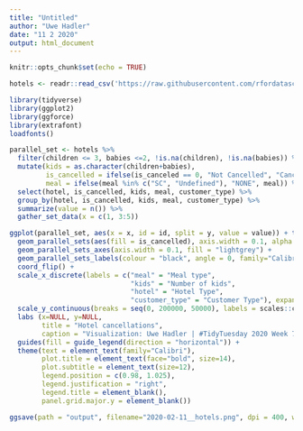 ```yaml
---
title: "Untitled"
author: "Uwe Hadler"
date: "11 2 2020"
output: html_document
---
```


```r
knitr::opts_chunk$set(echo = TRUE)

hotels <- readr::read_csv('https://raw.githubusercontent.com/rfordatascience/tidytuesday/master/data/2020/2020-02-11/hotels.csv')

library(tidyverse)
library(ggplot2)
library(ggforce)
library(extrafont)
loadfonts()

```


```r

parallel_set <- hotels %>%
  filter(children <= 3, babies <=2, !is.na(children), !is.na(babies)) %>%
  mutate(kids = as.character(children+babies),
         is_cancelled = ifelse(is_canceled == 0, "Not Cancelled", "Cancelled"),
         meal = ifelse(meal %in% c("SC", "Undefined"), "NONE", meal)) %>%
  select(hotel, is_cancelled, kids, meal, customer_type) %>%
  group_by(hotel, is_cancelled, kids, meal, customer_type) %>%
  summarize(value = n()) %>%
  gather_set_data(x = c(1, 3:5))

```


```r

ggplot(parallel_set, aes(x = x, id = id, split = y, value = value)) + theme_minimal() +
  geom_parallel_sets(aes(fill = is_cancelled), axis.width = 0.1, alpha = 0.66) + 
  geom_parallel_sets_axes(axis.width = 0.1, fill = "lightgrey") + 
  geom_parallel_sets_labels(colour = "black", angle = 0, family="Calibri", fontface = "bold") +
  coord_flip() + 
  scale_x_discrete(labels = c("meal" = "Meal type",
                              "kids" = "Number of kids",
                              "hotel" = "Hotel Type",
                              "customer_type" = "Customer Type"), expand = c(0,0)) +
  scale_y_continuous(breaks = seq(0, 200000, 50000), labels = scales::comma, expand = c(0.025,0.05)) +
  labs (x=NULL, y=NULL, 
        title = "Hotel cancellations",
        caption = "Visualization: Uwe Hadler | #TidyTuesday 2020 Week 7 | Source: Antonio, Almeida and Nunes, 2019") + 
  guides(fill = guide_legend(direction = "horizontal")) + 
  theme(text = element_text(family="Calibri"),
        plot.title = element_text(face="bold", size=14),
        plot.subtitle = element_text(size=12),
        legend.position = c(0.98, 1.025),
        legend.justification = "right",
        legend.title = element_blank(),
        panel.grid.major.y = element_blank())

ggsave(path = "output", filename="2020-02-11__hotels.png", dpi = 400, width = 10, height = 7, type="cairo")

```


